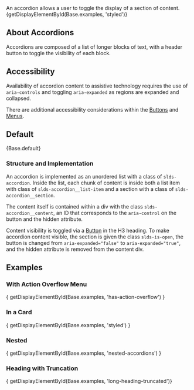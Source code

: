 
<div className="doc lead">
  An accordion allows a user to toggle the display of a section of content.
</div>

<CodeView exampleOnly>
  {getDisplayElementById(Base.examples, 'styled')}
</CodeView>

## About Accordions

Accordions are composed of a list of longer blocks of text, with a header button to toggle the visibility of each block.

## Accessibility

Availability of accordion content to assistive technology requires the use of `aria-controls` and toggling `aria-expanded` as regions are expanded and collapsed.

There are additional accessibility considerations within the [Buttons](/components/buttons) and [Menus](/components/menus).

## Default
<CodeView>
  {Base.default}
</CodeView>

### Structure and Implementation

An accordion is implemented as an unordered list with a class of `slds-accordion`. Inside the list, each chunk of content is inside both a list item with class of `slds-accordion__list-item` and a section with a class of `slds-accordion__section`.

The content itself is contained within a div with the class `slds-accordion__content`, an ID that corresponds to the `aria-control` on the button and the hidden attribute.

Content visibility is toggled via a [Button](/components/buttons) in the H3 heading. To make accordion content visible, the section is given the class `slds-is-open`, the button is changed from `aria-expanded="false"` to `aria-expanded="true"`, and the hidden attribute is removed from the content div.

## Examples

### With Action Overflow Menu
<CodeView>
  { getDisplayElementById(Base.examples, 'has-action-overflow') }
</CodeView>

### In a Card
<CodeView>
  { getDisplayElementById(Base.examples, 'styled') }
</CodeView>

### Nested
<CodeView>
  { getDisplayElementById(Base.examples, 'nested-accordions') }
</CodeView>

### Heading with Truncation
<CodeView>
  { getDisplayElementById(Base.examples, 'long-heading-truncated')}
</CodeView>
